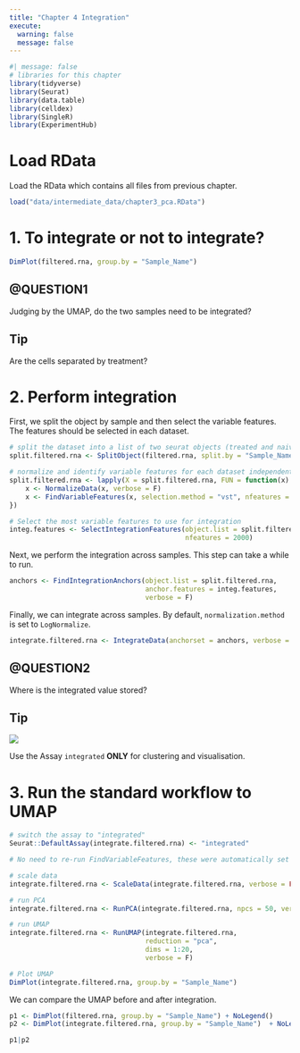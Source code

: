 ```yaml
---
title: "Chapter 4 Integration"
execute:
  warning: false
  message: false
---
```


```r
#| message: false
# libraries for this chapter
library(tidyverse)
library(Seurat)
library(data.table)
library(celldex)
library(SingleR)
library(ExperimentHub)
```

# Load RData

Load the RData which contains all files from previous chapter.

```r
load("data/intermediate_data/chapter3_pca.RData")
```

# 1. To integrate or not to integrate?

```r
DimPlot(filtered.rna, group.by = "Sample_Name")
```

::: callout-important
# @QUESTION1

Judging by the UMAP, do the two samples need to be integrated?

::: callout-note
## Tip

Are the cells separated by treatment?
:::
:::

# 2. Perform integration

First, we split the object by sample and then select the variable features. The features should be selected in each dataset.

```r
# split the dataset into a list of two seurat objects (treated and naive)
split.filtered.rna <- SplitObject(filtered.rna, split.by = "Sample_Name")

# normalize and identify variable features for each dataset independently
split.filtered.rna <- lapply(X = split.filtered.rna, FUN = function(x) {
    x <- NormalizeData(x, verbose = F)
    x <- FindVariableFeatures(x, selection.method = "vst", nfeatures = 2000, verbose = F)
})

# Select the most variable features to use for integration
integ.features <- SelectIntegrationFeatures(object.list = split.filtered.rna, 
                                            nfeatures = 2000) 
```

Next, we perform the integration across samples. This step can take a while to run.

```r
anchors <- FindIntegrationAnchors(object.list = split.filtered.rna,
                                  anchor.features = integ.features,
                                  verbose = F)
```

Finally, we can integrate across samples. By default, `normalization.method` is set to `LogNormalize`.

```r
integrate.filtered.rna <- IntegrateData(anchorset = anchors, verbose = F)
```

::: callout-note
# @QUESTION2

Where is the integrated value stored?

::: callout-note
## Tip

![](pics/Screenshot%202023-09-17%20at%2021.21.50.png)

Use the Assay `integrated` **ONLY** for clustering and visualisation.
:::
:::

# 3. Run the standard workflow to UMAP

```r
# switch the assay to "integrated"
Seurat::DefaultAssay(integrate.filtered.rna) <- "integrated"

# No need to re-run FindVariableFeatures, these were automatically set by calling IntegrateData.

# scale data
integrate.filtered.rna <- ScaleData(integrate.filtered.rna, verbose = FALSE)

# run PCA
integrate.filtered.rna <- RunPCA(integrate.filtered.rna, npcs = 50, verbose = FALSE)

# run UMAP
integrate.filtered.rna <- RunUMAP(integrate.filtered.rna, 
                                  reduction = "pca", 
                                  dims = 1:20,
                                  verbose = F)
```

```r
# Plot UMAP                             
DimPlot(integrate.filtered.rna, group.by = "Sample_Name")   
```

We can compare the UMAP before and after integration.

```r
p1 <- DimPlot(filtered.rna, group.by = "Sample_Name") + NoLegend()
p2 <- DimPlot(integrate.filtered.rna, group.by = "Sample_Name")  + NoLegend()

p1|p2
```

